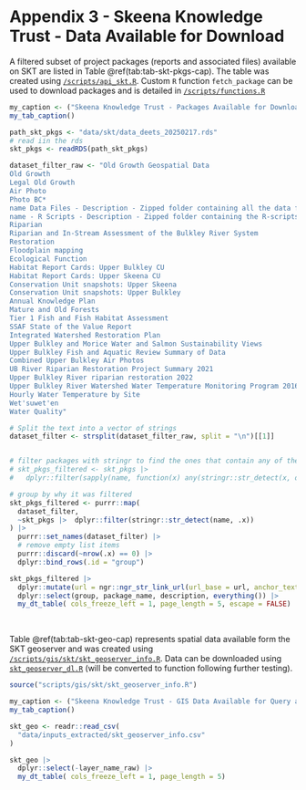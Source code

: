

# **Appendix 3 - Skeena Knowledge Trust - Data Available for Download ** {-}


A filtered subset of project packages (reports and associated files) available on SKT are listed in Table \@ref(tab:tab-skt-pkgs-cap). The table was created using [`/scripts/api_skt.R`](https://github.com/NewGraphEnvironment/restoration_wedzin_kwa_2024/tree/main/scripts/api_skt.R). Custom `R` function `fetch_package` can be used to download packages and is detailed in  [`/scripts/functions.R`](https://github.com/NewGraphEnvironment/restoration_wedzin_kwa_2024/tree/main/scripts/functions.R)

```r
my_caption <- ("Skeena Knowledge Trust - Packages Available for Download")
my_tab_caption()
```


```r

path_skt_pkgs <- "data/skt/data_deets_20250217.rds"
# read iin the rds
skt_pkgs <- readRDS(path_skt_pkgs)

dataset_filter_raw <- "Old Growth Geospatial Data
Old Growth
Legal Old Growth
Air Photo
Photo BC*
name Data Files - Description - Zipped folder containing all the data files used for analysis
name - R Scripts - Description - Zipped folder containing the R-scripts used for data analysis
Riparian
Riparian and In-Stream Assessment of the Bulkley River System
Restoration
Floodplain mapping
Ecological Function
Habitat Report Cards: Upper Bulkley CU
Habitat Report Cards: Upper Skeena CU
Conservation Unit snapshots: Upper Skeena
Conservation Unit snapshots: Upper Bulkley
Annual Knowledge Plan
Mature and Old Forests
Tier 1 Fish and Fish Habitat Assessment
SSAF State of the Value Report
Integrated Watershed Restoration Plan
Upper Bulkley and Morice Water and Salmon Sustainability Views
Upper Bulkley Fish and Aquatic Review Summary of Data
Combined Upper Bulkley Air Photos
UB River Riparian Restoration Project Summary 2021
Upper Bulkley River riparian restoration 2022
Upper Bulkley River Watershed Water Temperature Monitoring Program 2016-21 Data Report
Hourly Water Temperature by Site
Wet'suwet'en
Water Quality"

# Split the text into a vector of strings
dataset_filter <- strsplit(dataset_filter_raw, split = "\n")[[1]]


# filter packages with stringr to find the ones that contain any of the strings in text_filter
# skt_pkgs_filtered <- skt_pkgs |> 
#   dplyr::filter(sapply(name, function(x) any(stringr::str_detect(x, dataset_filter))))

# group by why it was filtered
skt_pkgs_filtered <- purrr::map(
  dataset_filter, 
  ~skt_pkgs |>  dplyr::filter(stringr::str_detect(name, .x))
) |> 
  purrr::set_names(dataset_filter) |> 
  # remove empty list items
  purrr::discard(~nrow(.x) == 0) |> 
  dplyr::bind_rows(.id = "group")

skt_pkgs_filtered |> 
  dplyr::mutate(url = ngr::ngr_str_link_url(url_base = url, anchor_text = url)) |> 
  dplyr::select(group, package_name, description, everything()) |> 
  my_dt_table( cols_freeze_left = 1, page_length = 5, escape = FALSE)

```

<br>

Table \@ref(tab:tab-skt-geo-cap) represents spatial data available form the SKT geoserver and was created using [`/scripts/gis/skt/skt_geoserver_info.R`](https://github.com/NewGraphEnvironment/restoration_wedzin_kwa_2024/tree/main/scripts/gis/skt/skt_geoserver_info.R). Data
can be downloaded using [`skt_geoserver_dl.R`](https://github.com/NewGraphEnvironment/restoration_wedzin_kwa_2024/tree/main/scripts/gis/skt/skt_geoserver_dl.R) (will be converted to function following further testing).

```r
source("scripts/gis/skt/skt_geoserver_info.R")
```

```r
my_caption <- ("Skeena Knowledge Trust - GIS Data Available for Query and Download")
my_tab_caption()
```


```r

skt_geo <- readr::read_csv(
  "data/inputs_extracted/skt_geoserver_info.csv"
)

skt_geo |> 
  dplyr::select(-layer_name_raw) |> 
  my_dt_table( cols_freeze_left = 1, page_length = 5)

```


